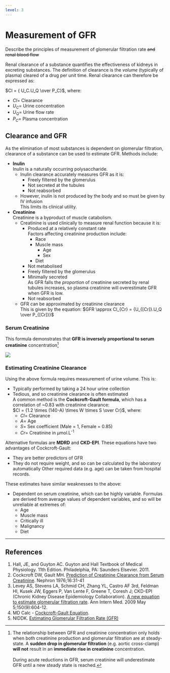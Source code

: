 ```yaml
---
level: 3
---
```


# Measurement of GFR

:::CICM
Describe the principles of measurement of glomerular filtration rate ~~and renal blood flow~~
:::

Renal clearance of a substance quantifies the effectiveness of kidneys in excreting substances. The definition of clearance is the *volume* (typically of plasma) cleared of a drug per unit time. Renal clearance can therefore be expressed as:

$Cl = { U_C.U_Q \over P_C}$, where:

* $Cl$= Clearance
* $U_C$= Urine concentration
* $U_Q$= Urine flow rate
* $P_C$= Plasma concentration

## Clearance and GFR

As the elimination of most substances is dependent on glomerular filtration, clearance of a substance can be used to estimate GFR. Methods include:

* **Inulin**\
Inulin is a naturally occurring polysaccharide.
    * Inulin clearance accurately measures GFR as it is:
        * Freely filtered by the glomerulus
        * Not secreted at the tubules
        * Not reabsorbed
    * However, inulin is not produced by the body and so must be given by IV infusion\
    This limits its clinical utility.
* **Creatinine**\
Creatinine is a byproduct of muscle catabolism.
    * Creatinine is used clinically to measure renal function because it is:
        * Produced at a relatively constant rate\
        Factors affecting creatinine production include:
            * Race
            * Muscle mass
                * Age
                * Sex
            * Diet
        * Not metabolised
        * Freely filtered by the glomerulus
        * Minimally secreted\
        As GFR falls the *proportion* of creatinine secreted by renal tubules increases, so plasma creatinine will overestimate GFR when GFR is low.
        * Not reabsorbed
    * GFR can be approximated by creatinine clearance\
    This is given by the equation: $GFR \approx Cl_{Cr} = {U_{[Cr]}.U_Q \over P_{[Cr]}}$

### Serum Creatinine

This formula demonstrates that **GFR is inversely proportional to serum creatinine** concentration^[The relationship between GFR and creatinine concentration only holds when both creatinine production and glomerular filtration are at steady-state. A **sudden drop in glomerular filtration** (e.g. aortic cross-clamp) **will not** result in an **immediate rise in creatinine** concentration.\
\
During acute reductions in GFR, serum creatinine will underestimate GFR until a new steady state is reached.]

<img src="resources/gfr-vs-creatinine.svg">

### Estimating Creatinine Clearance

Using the above formula requires measurement of urine volume. This is:

* Typically performed by taking a 24 hour urine collection
* Tedious, and so creatinine clearance is often estimated\
A common method is the **Cockcroft-Gault formula**, which has a correlation of ~0.83 with creatinine clearance:\
$Cl = {1.2 \times (140-A) \times W  \times S \over Cr}$, where:
    * $Cl$= Clearance
    * $A$= Age
    * $S$= Sex coefficient (Male = 1, Female = 0.85)
    * $Cr$= Creatinine in µmol.L^-1^

Alternative formulas are **MDRD** and **CKD-EPI**. These equations have two advantages of Cockcroft-Gault:

* They are better predictors of GFR
* They do not require weight, and so can be calculated by the laboratory automatically  Other required data (e.g. age) can be taken from hospital records.

These estimates have similar weaknesses to the above:

* Dependent on serum creatinine, which can be highly variable. Formulas are derived from average values of dependent variables, and so will be unreliable at extremes of:
    * Age
    * Muscle mass
    * Critically ill
    * Malignancy
    * Diet

---

## References

1. Hall, JE, and Guyton AC. Guyton and Hall Textbook of Medical Physiology. 11th Edition. Philadelphia, PA: Saunders Elsevier. 2011. 
2. Cockcroft DW, Gault MH. [Prediction of Creatinine Clearance from Serum Creatinine](http://www.karger.com/Article/Abstract/180580). Nephron 1976;16:31-41
3. Levey AS, Stevens LA, Schmid CH, Zhang YL, Castro AF 3rd, Feldman HI, Kusek
JW, Eggers P, Van Lente F, Greene T, Coresh J; CKD-EPI (Chronic Kidney Disease 
Epidemiology Collaboration). [A new equation to estimate glomerular filtration 
rate](https://www.ncbi.nlm.nih.gov/pmc/articles/PMC2763564). Ann Intern Med. 2009 May 5;150(9):604-12.
2. MD Calc - [Cockcroft-Gault Equation](https://www.mdcalc.com/creatinine-clearance-cockcroft-gault-equation#about-equation).
3. NIDDK. [Estimating Glomerular Filtration Rate (GFR)](http://www.niddk.nih.gov/health-information/health-communication-programs/nkdep/lab-evaluation/gfr/estimating/Pages/estimating.aspx#the-ckd-epi-equation)